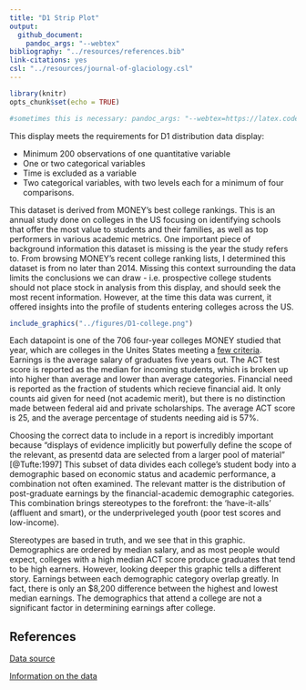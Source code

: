 ```yaml
---
title: "D1 Strip Plot"
output: 
  github_document: 
    pandoc_args: "--webtex"
bibliography: "../resources/references.bib"
link-citations: yes
csl: "../resources/journal-of-glaciology.csl"
---
```


```r
library(knitr)
opts_chunk$set(echo = TRUE)

#sometimes this is necessary: pandoc_args: "--webtex=https://latex.codecogs.com/png.latex?"
```

This display meets the requirements for D1 distribution data display: 

  - Minimum 200 observations of one quantitative variable
  - One or two categorical variables
  - Time is excluded as a variable
  - Two categorical variables, with two levels each for a minimum of four comparisons.

This dataset is derived from MONEY's best college rankings. This is an annual study done on colleges in the US focusing on identifying schools that offer the most value to students and their families, as well as top performers in various academic metrics. One important piece of background information this dataset is missing is the year the study refers to. From browsing MONEY's recent college ranking lists, I determined this dataset is from no later than 2014. Missing this context surrounding the data limits the conclusions we can draw - i.e. prospective college students should not place stock in analysis from this display, and should seek the most recent information. However, at the time this data was current, it offered insights into the profile of students entering colleges across the US.


```r
include_graphics("../figures/D1-college.png")    
```

Each datapoint is one of the 706 four-year colleges MONEY studied that year, which are colleges in the Unites States meeting a [few criteria](https://money.com/how-money-ranks-best-colleges-2019/). Earnings is the average salary of graduates five years out. The ACT test score is reported as the median for incoming students, which is broken up into higher than average and lower than average categories. Financial need is reported as the fraction of students which recieve financial aid. It only counts aid given for need (not academic merit), but there is no distinction made between federal aid and private scholarships. The average ACT score is 25, and the average percentage of students needing aid is 57%.

Choosing the correct data to include in a report is incredibly important because "displays of evidence implicitly but powerfully define the scope of the relevant, as presentd data are selected from a larger pool of material" [@Tufte:1997] This subset of data divides each college's student body into a demographic based on economic status and academic performance, a combination not often examined. The relevant matter is the distribution of post-graduate earnings by the financial-academic demographic categories. This combination brings stereotypes to the forefront: the 'have-it-alls' (affluent and smart), or the underpriveleged youth (poor test scores and low-income).

Stereotypes are based in truth, and we see that in this graphic. Demographics are ordered by median salary, and as most people would expect, colleges with a high median ACT score produce graduates that tend to be high earners. However, looking deeper this graphic tells a different story. Earnings between each demographic category overlap greatly. In fact, there is only an $8,200 difference between the highest and lowest median earnings. The demographics that attend a college are not a significant factor in determining earnings after college.

## References

[Data source](https://dasl.datadescription.com/datafile/graduate-earnings/)

[Information on the data](https://money.com/how-money-ranks-best-colleges-2019/)